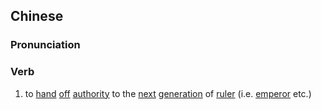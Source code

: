 {{also|传位}}
==Chinese==
{{zh-forms|s=传位}}

===Pronunciation===
{{zh-pron
|m=chuánwèi
|cat=v
}}

===Verb===
{{zh-verb}}

# {{lb|zh|archaic}} to [[hand]] [[off]] [[authority]] to the [[next]] [[generation]] of [[ruler]] (i.e. [[emperor]] etc.)